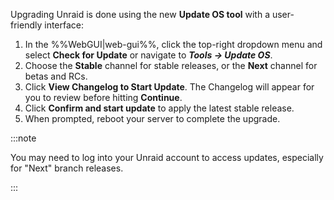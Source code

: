 Upgrading Unraid is done using the new **Update OS tool** with a user-friendly interface:

1. In the %%WebGUI|web-gui%%, click the top-right dropdown menu and select **Check for Update** or navigate to ***Tools → Update OS***.
2. Choose the **Stable** channel for stable releases, or the **Next** channel for betas and RCs.
3. Click **View Changelog to Start Update**. The Changelog will appear for you to review before hitting **Continue**.
4. Click **Confirm and start update** to apply the latest stable release.
5. When prompted, reboot your server to complete the upgrade.

:::note

You may need to log into your Unraid account to access updates, especially for "Next" branch releases.

:::
